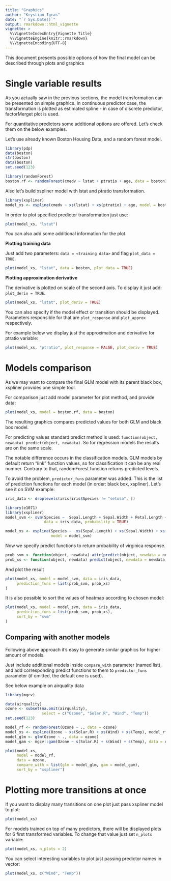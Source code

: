 ```yaml
---
title: "Graphics"
author: "Krystian Igras"
date: "`r Sys.Date()`"
output: rmarkdown::html_vignette
vignette: >
  %\VignetteIndexEntry{Vignette Title}
  %\VignetteEngine{knitr::rmarkdown}
  %\VignetteEncoding{UTF-8}
---
```


This document presents possible options of how the final model can be described through plots and graphics

# Single variable results

As you actually saw in the previous sections, the model transformation can be presented on simple graphics.
In continuous predictor case, the transformation is plotted as estimated spline - in case of discrete predictor, factorMerget plot is used.

For quantitative predictors some additional options are offered. Let's check them on the below examples.

Let's use already known Boston Housing Data, and a random forest model.
```r
library(pdp)
data(boston)
str(boston)
data(boston)
set.seed(123)

library(randomForest)
boston.rf <- randomForest(cmedv ~ lstat + ptratio + age, data = boston)
```

Also let's build xspliner model with lstat and ptratio transformation.
```r
library(xspliner)
model_xs <- xspline(cmedv ~ xs(lstat) + xs(ptratio) + age, model = boston.rf)
```

In order to plot specified predictor transformation just use:
```r
plot(model_xs, "lstat")
```

You can also add some additional information for the plot.

**Plotting training data**

Just add two parameters: `data = <training data>` and flag `plot_data = TRUE`.
```r
plot(model_xs, "lstat", data = boston, plot_data = TRUE)
```

**Plotting approximation derivative**

The derivative is plotted on scale of the second axis. To display it just add: `plot_deriv = TRUE`.
```r
plot(model_xs, "lstat", plot_deriv = TRUE)
```

You can also specify if the model effect or transition should be displayed. Parameters responsible for that are `plot_response` and `plot_approx` respectively.

For example below we display just the approximation and derivative for ptratio variable:
```r
plot(model_xs, "ptratio", plot_response = FALSE, plot_deriv = TRUE)
```

# Models comparison

As we may want to compare the final GLM model with its parent black box, xspliner provides one simple tool.

For comparison just add model parameter for plot method, and provide data:
```r
plot(model_xs, model = boston.rf, data = boston)
```

The resulting graphics compares predicted values for both GLM and black box model.

For predicting values standard predict method is used: `function(object, newdata) predict(object, newdata)`.
So for regression models the results are on the same scale.

The notable difference occurs in the classification models. GLM models by default return "link" function values, so for classification it can be any real number. Contrary to that, randomForest function returns predicted levels.

To avoid the problem, `predictor_funs` parameter was added. This is the list of prediction functions for each model (in order: black box, xspliner). Let's see it on SVM example:

```r
iris_data <- droplevels(iris[iris$Species != "setosa", ])

library(e1071) 
library(xspliner)
model_svm <- svm(Species ~  Sepal.Length + Sepal.Width + Petal.Length + Petal.Width, 
                 data = iris_data, probability = TRUE)

model_xs <- xspline(Species ~  xs(Sepal.Length) + xs(Sepal.Width) + xs(Petal.Length) + xs(Petal.Width),
                    model = model_svm)
```

Now we specify predict functions to return probability of virginica response.
```r
prob_svm <- function(object, newdata) attr(predict(object, newdata = newdata, probability = TRUE), "probabilities")[, 2]
prob_xs <- function(object, newdata) predict(object, newdata = newdata, type = "response")
```

And plot the result
```r
plot(model_xs, model = model_svm, data = iris_data,
     prediction_funs = list(prob_svm, prob_xs)
)  
```

It is also possible to sort the values of heatmap according to chosen model:

```r
plot(model_xs, model = model_svm, data = iris_data,
     prediction_funs = list(prob_svm, prob_xs),
     sort_by = "svm"
)  
```

## Comparing with another models

Following above approach it's easy to generate similar graphics for higher amount of models.

Just include additional models inside `compare_with` parameter (named list), and add corresponding predict functions to them to `predictor_funs` parameter (if omitted, the default one is used).

See below example on airquality data
```r
library(mgcv)

data(airquality)
ozone <- subset(na.omit(airquality),
                select = c("Ozone", "Solar.R", "Wind", "Temp"))
set.seed(123)

model_rf <- randomForest(Ozone ~ ., data = ozone)
model_xs <- xspline(Ozone ~ xs(Solar.R) + xs(Wind) + xs(Temp), model_rf, data = ozone)
model_glm <- glm(Ozone ~ ., data = ozone)
model_gam <- mgcv::gam(Ozone ~ s(Solar.R) + s(Wind) + s(Temp), data = ozone)

plot(model_xs, 
     model = model_rf, 
     data = ozone, 
     compare_with = list(glm = model_glm, gam = model_gam),
     sort_by = "xspliner")
```

# Plotting more transitions at once

If you want to display many transitions on one plot just pass xspliner model to plot:
```r
plot(model_xs)
```

For models trained on top of many predictors, there will be displayed plots for 6 first transformed variables.
To change that value just set `n_plots` variable:

```r
plot(model_xs, n_plots = 2)
```

You can select interesting variables to plot just passing predictor names in vector:
```r
plot(model_xs, c("Wind", "Temp"))
```
